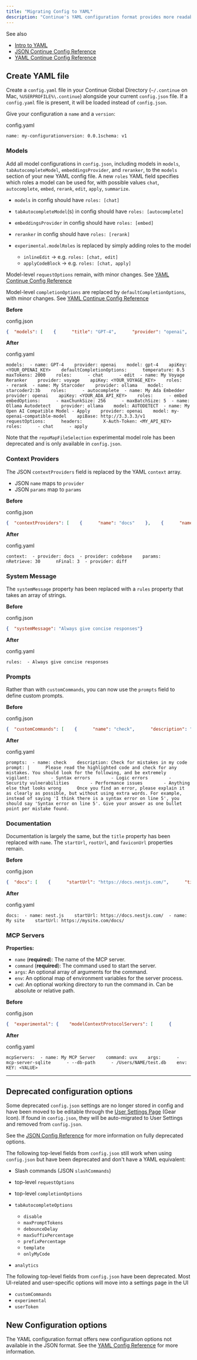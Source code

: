 ```yaml
---
title: "Migrating Config to YAML"
description: "Continue's YAML configuration format provides more readable, maintainable, consistent configuration files, as well as new configuration options and removal of some old configuration options. YAML is the preferred format and will be used to integrate with future Continue products. Below is a brief guide for migration from  to ."
---
```


See also

* [Intro to YAML](https://yaml.org/)
* [JSON Continue Config Reference](/reference)
* [YAML Continue Config Reference](/reference)

## Create YAML file[​](#create-yaml-file "Direct link to Create YAML file")

Create a `config.yaml` file in your Continue Global Directory (`~/.continue` on Mac, `%USERPROFILE%\.continue`) alongside your current `config.json` file. If a `config.yaml` file is present, it will be loaded instead of `config.json`.

Give your configuration a `name` and a `version`:

config.yaml

```
name: my-configurationversion: 0.0.1schema: v1
```

### Models[​](#models "Direct link to Models")

Add all model configurations in `config.json`, including models in `models`, `tabAutocompleteModel`, `embeddingsProvider`, and `reranker`, to the `models` section of your new YAML config file. A new `roles` YAML field specifies which roles a model can be used for, with possible values `chat`, `autocomplete`, `embed`, `rerank`, `edit`, `apply`, `summarize`.

* `models` in config should have `roles: [chat]`

* `tabAutocompleteModel`(s) in config should have `roles: [autocomplete]`

* `embeddingsProvider` in config should have `roles: [embed]`

* `reranker` in config should have `roles: [rerank]`

* `experimental.modelRoles` is replaced by simply adding roles to the model

  * `inlineEdit` -> e.g. `roles: [chat, edit]`
  * `applyCodeBlock` -> e.g. `roles: [chat, apply]`

Model-level `requestOptions` remain, with minor changes. See [YAML Continue Config Reference](/reference#models)

Model-level `completionOptions` are replaced by `defaultCompletionOptions`, with minor changes. See [YAML Continue Config Reference](/reference#models)

**Before**

config.json

```json
{  "models": [    {      "title": "GPT-4",      "provider": "openai",      "model": "gpt-4",      "apiKey": "<YOUR_OPENAI_API_KEY>",      "completionOptions": {        "temperature": 0.5,        "maxTokens": 2000      }    },    {      "title": "Ollama",      "provider": "ollama",      "model": "AUTODETECT"    },    {      "title": "My Open AI Compatible Model",      "provider": "openai",      "apiBase": "http://3.3.3.3/v1",      "model": "my-openai-compatible-model",      "requestOptions": {        "headers": { "X-Auth-Token": "<API_KEY>" }      }    }  ],  "tabAutocompleteModel": {    "title": "My Starcoder",    "provider": "ollama",    "model": "starcoder2:3b"  },  "embeddingsProvider": {    "provider": "openai",    "model": "text-embedding-ada-002",    "apiKey": "<YOUR_OPENAI_API_KEY>",    "maxEmbeddingChunkSize": 256,    "maxEmbeddingBatchSize": 5  },  "reranker": {    "name": "voyage",    "params": {      "model": "rerank-2",      "apiKey": "<YOUR_VOYAGE_API_KEY>"    }  }}
```

**After**

config.yaml

```
models:  - name: GPT-4    provider: openai    model: gpt-4    apiKey: <YOUR_OPENAI_KEY>    defaultCompletionOptions:      temperature: 0.5      maxTokens: 2000    roles:      - chat      - edit  - name: My Voyage Reranker    provider: voyage    apiKey: <YOUR_VOYAGE_KEY>    roles:      - rerank  - name: My Starcoder    provider: ollama    model: starcoder2:3b    roles:      - autocomplete  - name: My Ada Embedder    provider: openai    apiKey: <YOUR_ADA_API_KEY>    roles:      - embed    embedOptions:      - maxChunkSize: 256      - maxBatchSize: 5  - name: Ollama Autodetect    provider: ollama    model: AUTODETECT  - name: My Open AI Compatible Model - Apply    provider: openai    model: my-openai-compatible-model    apiBase: http://3.3.3.3/v1    requestOptions:      headers:        X-Auth-Token: <MY_API_KEY>    roles:      - chat      - apply
```

Note that the `repoMapFileSelection` experimental model role has been deprecated and is only available in `config.json`.

### Context Providers[​](#context-providers "Direct link to Context Providers")

The JSON `contextProviders` field is replaced by the YAML `context` array.

* JSON `name` maps to `provider`
* JSON `params` map to `params`

**Before**

config.json

```json
{  "contextProviders": [    {      "name": "docs"    },    {      "name": "codebase",      "params": {        "nRetrieve": 30,        "nFinal": 3      }    },    {      "name": "diff",      "params": {}    }  ]}
```

**After**

config.yaml

```
context:  - provider: docs  - provider: codebase    params:      nRetrieve: 30      nFinal: 3  - provider: diff
```

### System Message[​](#system-message "Direct link to System Message")

The `systemMessage` property has been replaced with a `rules` property that takes an array of strings.

**Before**

config.json

```json
{  "systemMessage": "Always give concise responses"}
```

**After**

config.yaml

```
rules:  - Always give concise responses
```

### Prompts[​](#prompts "Direct link to Prompts")

Rather than with `customCommands`, you can now use the `prompts` field to define custom prompts.

**Before**

config.json

```json
{  "customCommands": [    {      "name": "check",      "description": "Check for mistakes in my code",      "prompt": "{{{ input }}}\n\nPlease read the highlighted code and check for any mistakes. You should look for the following, and be extremely vigilant:\n- Syntax errors\n- Logic errors\n- Security vulnerabilities\n- Performance issues\n- Anything else that looks wrong\n\nOnce you find an error, please explain it as clearly as possible, but without using extra words. For example, instead of saying 'I think there is a syntax error on line 5', you should say 'Syntax error on line 5'. Give your answer as one bullet point per mistake found."    }  ]}
```

**After**

config.yaml

```
prompts:  - name: check    description: Check for mistakes in my code    prompt: |      Please read the highlighted code and check for any mistakes. You should look for the following, and be extremely vigilant:        - Syntax errors        - Logic errors        - Security vulnerabilities        - Performance issues        - Anything else that looks wrong      Once you find an error, please explain it as clearly as possible, but without using extra words. For example, instead of saying 'I think there is a syntax error on line 5', you should say 'Syntax error on line 5'. Give your answer as one bullet point per mistake found.
```

### Documentation[​](#documentation "Direct link to Documentation")

Documentation is largely the same, but the `title` property has been replaced with `name`. The `startUrl`, `rootUrl`, and `faviconUrl` properties remain.

**Before**

config.json

```json
{  "docs": [    {      "startUrl": "https://docs.nestjs.com/",      "title": "nest.js"    },    {      "startUrl": "https://mysite.com/docs/",      "title": "My site"    }  ]}
```

**After**

config.yaml

```
docs:  - name: nest.js    startUrl: https://docs.nestjs.com/  - name: My site    startUrl: https://mysite.com/docs/
```

### MCP Servers[​](#mcp-servers "Direct link to MCP Servers")

**Properties:**

* `name` (**required**): The name of the MCP server.
* `command` (**required**): The command used to start the server.
* `args`: An optional array of arguments for the command.
* `env`: An optional map of environment variables for the server process.
* `cwd`: An optional working directory to run the command in. Can be absolute or relative path.

**Before**

config.json

```json
{  "experimental": {    "modelContextProtocolServers": [      {        "transport": {          "type": "stdio",          "command": "uvx",          "args": ["mcp-server-sqlite", "--db-path", "/Users/NAME/test.db"],          "env": {            "KEY": "<VALUE>"          }        }      }    ]  }}
```

**After**

config.yaml

```
mcpServers:  - name: My MCP Server    command: uvx    args:      - mcp-server-sqlite      - --db-path      - /Users/NAME/test.db    env:      KEY: <VALUE>
```

***

## Deprecated configuration options[​](#deprecated-configuration-options "Direct link to Deprecated configuration options")

Some deprecated `config.json` settings are no longer stored in config and have been moved to be editable through the [User Settings Page](/customize/settings) (Gear Icon). If found in `config.json`, they will be auto-migrated to User Settings and removed from `config.json`.

See the [JSON Config Reference](/reference) for more information on fully deprecated options.

The following top-level fields from `config.json` still work when using `config.json` but have been deprecated and don't have a YAML equivalent:

* Slash commands (JSON `slashCommands`)

* top-level `requestOptions`

* top-level `completionOptions`

* `tabAutocompleteOptions`

  * `disable`
  * `maxPromptTokens`
  * `debounceDelay`
  * `maxSuffixPercentage`
  * `prefixPercentage`
  * `template`
  * `onlyMyCode`

* `analytics`

The following top-level fields from `config.json` have been deprecated. Most UI-related and user-specific options will move into a settings page in the UI

* `customCommands`
* `experimental`
* `userToken`

## New Configuration options[​](#new-configuration-options "Direct link to New Configuration options")

The YAML configuration format offers new configuration options not available in the JSON format. See the [YAML Config Reference](/reference) for more information.


